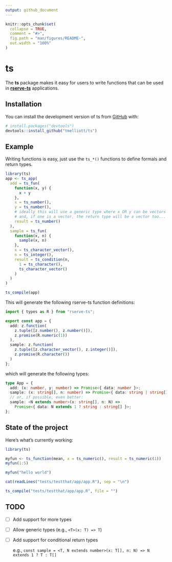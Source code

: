 ```yaml
---
output: github_document
---
```


<!-- README.md is generated from README.Rmd. Please edit that file -->

```r
knitr::opts_chunk$set(
  collapse = TRUE,
  comment = "#>",
  fig.path = "man/figures/README-",
  out.width = "100%"
)
```

# ts

<!-- badges: start -->
<!-- badges: end -->

The **ts** package makes it easy for users to write functions that can be used in [**rserve-ts**](https://www.npmjs.com/package/rserve-ts) applications.

## Installation

You can install the development version of ts from [GitHub](https://github.com/) with:

``` r
# install.packages("devtools")
devtools::install_github("tmelliott/ts")
```

## Example

Writing functions is easy, just use the `ts_*()` functions to define formals and return types.


```r
library(ts)
app <- ts_app(
  add = ts_fun(
    function(x, y) {
      x + y
    },
    x = ts_number(),
    y = ts_number(),
    # ideally this will use a generic type where x OR y can be vectors
    # and, if one is a vector, the return type will be a vector too...
    result = ts_number()
  ),
  sample = ts_fun(
    function(x, n) {
      sample(x, n)
    },
    x = ts_character_vector(),
    n = ts_integer(),
    result = ts_condition(n,
      1 = ts_character(),
      ts_character_vector()
    )
  )
)

ts_compile(app)
```

This will generate the following rserve-ts function definitions:
```typescript
import { types as R } from "rserve-ts";

export const app = {
  add: z.function(
    z.tuple([z.number(), z.number()]),
    z.promise(R.numeric(1))
  ),
  sample: z.function(
    z.tuple([z.character_vector(), z.integer()]),
    z.promise(R.character())
  )
};
```

which will generate the following types:
```typescript
type App = {
  add: (x: number, y: number) => Promise<{ data: number }>;
  sample: (x: string[], n: number) => Promise<{ data: string | string[] }>;
  // or, if possible, even better:
  sample: <N extends number>(x: string[], n: N) =>
    Promise<{ data: N extends 1 ? string : string[] }>;
};
```

## State of the project

Here's what's currently working:

```r
library(ts)

myfun <- ts_function(mean, x = ts_numeric(), result = ts_numeric(1))
myfun(1:5)

myfun("hello world")

cat(readLines("tests/testthat/app/app.R"), sep = "\n")

ts_compile("tests/testthat/app/app.R", file = "")
```

## TODO

- [ ] Add support for more types
- [ ] Allow generic types (e.g., `<T>(x: T) => T`)
- [ ] Add support for conditional return types

  e.g., `const sample = <T, N extends number>(x: T[], n: N) => N extends 1 ? T : T[]`
